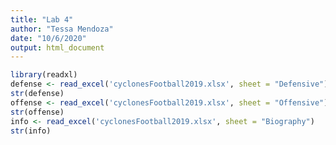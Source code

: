 ```yaml
---
title: "Lab 4"
author: "Tessa Mendoza"
date: "10/6/2020"
output: html_document
---
```


```r
library(readxl)
defense <- read_excel('cyclonesFootball2019.xlsx', sheet = "Defensive")
str(defense)
offense <- read_excel('cyclonesFootball2019.xlsx', sheet = "Offensive")
str(offense)
info <- read_excel('cyclonesFootball2019.xlsx', sheet = "Biography")
str(info)
```

